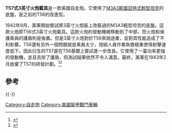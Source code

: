 {{For|“T57”的其他意义|T57}}
{{Infobox weapon
|name=T57式3英寸火炮載具<br>{{lang|en|T57 3-inch gun motor carriage}}
|image=[[File:T56_GMC.png|300px]][[File:T57GMC.png|300px]]
|caption=上圖爲T56，下圖爲T57
|origin={{USA}}
|design_date=1942-1943
|is_vehicle=yes
|is_ranged=yes
|is_artillery=yes
|height=
|weight=
|manufacturer=美國汽車和鑄造廠
|primary_armament=3吋{{tsl|en|3"/50 caliber gun|Mk 22 76毫米加農炮}}
|secondary_armament=
}}

'''T57式3英寸火炮載具'''是一款美國自走炮。它使用了[[M3輕型坦克|M3A3斯圖亞特式輕型坦克]]的底盤，是之前的T56的改進型。

1942年9月，美軍開始嘗試將3英寸火炮裝上改裝過的M3A3輕型坦克的底盤。這款火炮即T56式3英寸火炮載具。這款火炮的發動機被移動到了中部，而火炮和保護乘員的護盾則是後置。但是3英寸火炮對於T56來說過重，並對其性能造成了不利影響。T56還有另外一個問題就是乘員太少，炮組人員作業負擔極重使得射擊速度低下。因此衍生的T57是在T56基礎上嘗試進一步改良。它使用了一臺功率更強的發動機，並且去除了護盾，但測試結果依然不令人滿意。最終，美軍在1943年2月放棄了T57的研發計劃。<ref name=BAT>{{Cite book|title=British and American Tanks of WW II|pages=90|url=http://librarum.org/book/42510/89|publisher=librarum.org（在線全書瀏覽）|ISBN=0304355291|deadurl=yes|archiveurl=https://web.archive.org/web/20140812205606/http://librarum.org/book/42510/89|archivedate=2014-08-12|access-date=2014-08-12}}</ref><ref>{{Cite web |url=http://mailer.fsu.edu/~akirk/tanks/UnitedStates/selfpropelledguns/selfpropelledguns.html |title=SPG and GMC of USA |accessdate=2014-08-12 |deadurl=yes |archiveurl=https://web.archive.org/web/20130708134215/http://mailer.fsu.edu/~akirk/tanks/UnitedStates/selfpropelledguns/selfpropelledguns.html |archivedate=2013-07-08 }}</ref>

==參考==
{{reflist}}

{{-}}
{{二戰美國裝甲戰鬥車輛}}

[[Category:自走炮|Category:自走炮]]
[[Category:美國裝甲戰鬥車輛|Category:美國裝甲戰鬥車輛]]